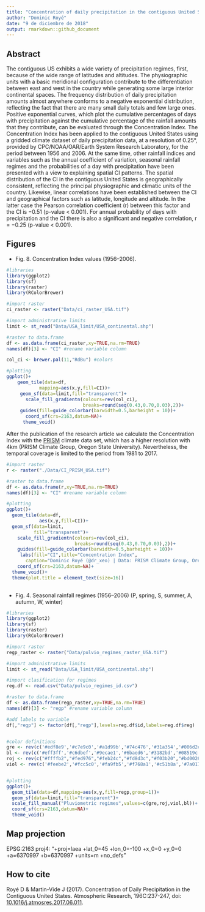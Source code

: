 ```yaml
---
title: "Concentration of daily precipitation in the contiguous United States 1956–2006"
author: "Dominic Royé"
date: "9 de diciembre de 2018"
output: rmarkdown::github_document
---
```


## Abstract

The contiguous US exhibits a wide variety of precipitation regimes, first, because of the wide range of latitudes and altitudes. The physiographic units with a basic meridional configuration contribute to the differentiation between east and west in the country while generating some large interior continental spaces. The frequency distribution of daily precipitation amounts almost anywhere conforms to a negative exponential distribution, reflecting the fact that there are many small daily totals and few large ones. Positive exponential curves, which plot the cumulative percentages of days with precipitation against the cumulative percentage of the rainfall amounts that they contribute, can be evaluated through the Concentration Index. The Concentration Index has been applied to the contiguous United States using a gridded climate dataset of daily precipitation data, at a resolution of 0.25°, provided by CPC/NOAA/OAR/Earth System Research Laboratory, for the period between 1956 and 2006. At the same time, other rainfall indices and variables such as the annual coefficient of variation, seasonal rainfall regimes and the probabilities of a day with precipitation have been presented with a view to explaining spatial CI patterns. The spatial distribution of the CI in the contiguous United States is geographically consistent, reflecting the principal physiographic and climatic units of the country. Likewise, linear correlations have been established between the CI and geographical factors such as latitude, longitude and altitude. In the latter case the Pearson correlation coefficient (r) between this factor and the CI is −0.51 (p-value < 0.001). For annual probability of days with precipitation and the CI there is also a significant and negative correlation, r = −0.25 (p-value < 0.001).

## Figures

- Fig. 8. Concentration Index values (1956–2006).


```r
#libraries
library(ggplot2)
library(sf)
library(raster)
library(RColorBrewer)

#import raster
ci_raster <- raster("Data/ci_raster_USA.tif")

#import administrative limits
limit <- st_read("Data/USA_limit/USA_continental.shp")

#raster to data.frame
df <- as.data.frame(ci_raster,xy=TRUE,na.rm=TRUE)
names(df)[3] <- "CI" #rename variable column

col_ci <- brewer.pal(11,"RdBu") #colors

#plotting
ggplot()+
    geom_tile(data=df,
            mapping=aes(x,y,fill=CI))+
     geom_sf(data=limit,fill="transparent")+
       scale_fill_gradientn(colours=rev(col_ci),
                            breaks=round(seq(0.43,0.70,0.03),2))+
     guides(fill=guide_colorbar(barwidth=0.5,barheight = 10))+
       coord_sf(crs=2163,datum=NA)+
      theme_void()
```

After the publication of the research article we calculate the Concentration Index with the [PRISM](http://www.prism.oregonstate.edu/) climate data set, which has a higher resolution with 4km (PRISM Climate Group, Oregon State University). Nevertheless, the temporal coverage is limited to the period from 1981 to 2017. 

```r
#import raster
r <- raster("./Data/CI_PRISM_USA.tif")

#raster to data.frame
df <- as.data.frame(r,xy=TRUE,na.rm=TRUE)
names(df)[3] <- "CI" #rename variable column

#plotting
ggplot()+
  geom_tile(data=df,
            aes(x,y,fill=CI))+
  geom_sf(data=limit,
          fill="transparent")+
    scale_fill_gradientn(colours=rev(col_ci),
                         breaks=round(seq(0.43,0.70,0.03),2))+
    guides(fill=guide_colorbar(barwidth=0.5,barheight = 10))+
     labs(fill="CI",title="Concentration Index",
       caption="Dominic Royé (@dr_xeo) | Data: PRISM Climate Group, Oregon State University")+
    coord_sf(crs=2163,datum=NA)+
  theme_void()+
  theme(plot.title = element_text(size=16))
   
```



- Fig. 4. Seasonal rainfall regimes (1956–2006) (P, spring, S, summer, A, autumn, W, winter)


```r
#libraries
library(ggplot2)
library(sf)
library(raster)
library(RColorBrewer)

#import raster
regp_raster <- raster("Data/pulvio_regimes_raster_USA.tif")

#import administrative limits
limit <- st_read("Data/USA_limit/USA_continental.shp")

#import clasification for regimes
reg.df <- read.csv("Data/pulvio_regimes_id.csv")

#raster to data.frame
df <- as.data.frame(regp_raster,xy=TRUE,na.rm=TRUE)
names(df)[3] <- "regp" #rename variable column

#add labels to variable
df[,"regp"] <- factor(df[,"regp"],levels=reg.df$id,labels=reg.df$reg)


#color definitions
gre <- rev(c('#edf8e9','#c7e9c0','#a1d99b','#74c476','#31a354','#006d2c'))
bl <- rev(c('#eff3ff','#c6dbef','#9ecae1','#6baed6','#3182bd','#08519c'))
roj <- rev(c("#ffffb2","#fed976","#feb24c","#fd8d3c","#f03b20","#bd0026"))
viol <- rev(c('#feebe2','#fcc5c0','#fa9fb5','#f768a1','#c51b8a','#7a0177'))


#plotting
ggplot()+
  geom_tile(data=df,mapping=aes(x,y,fill=regp,group=1))+
  geom_sf(data=limit,fill="transparent")+
  scale_fill_manual("Pluviometric regimes",values=c(gre,roj,viol,bl))+
  coord_sf(crs=2163,datum=NA)+
  theme_void()

```

## Map projection

EPSG:2163
proj4: "+proj=laea +lat_0=45 +lon_0=-100 +x_0=0 +y_0=0 +a=6370997 +b=6370997 +units=m +no_defs"

## How to cite

Royé D & Martin-Vide J (2017). Concentration of Daily Precipitation in the Contiguous United States. Atmospheric Research, 196C:237-247, doi: [10.1016/j.atmosres.2017.06.011](https://doi.org/10.1016/j.atmosres.2017.06.011).
